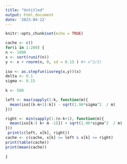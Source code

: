 ```yaml
---
title: "Untitled"
output: html_document
date: '2023-04-12'
---
```


```r
knitr::opts_chunk$set(echo = TRUE)
```



```r
cache <- c()
for(i in 1:200) {
n <- 1000
x <- sort(runif(n))
y <- x + rnorm(n, 0, sd = 0.15 ) #+ x^2/3)
 
iso <- as.stepfun(isoreg(x,y))(x)
delta <- 0.1
sigma <- 0.15
 
k <- 500

left <- max(sapply(1:k, function(m){
  mean(iso[(k-m+1):k]) - sqrt(1.96*sigma^2  / m)
}))

right <- min(sapply(1:(n-k+1), function(m){
  mean(iso[k:( k+ m -1)]) + sqrt(1.96*sigma^2  / m)
}))
 print(c(left, x[k], right))
cache <- c(cache, x[k] >= left & x[k] <= right)
print(table(cache))
print(mean(cache))
 
}
 

```

